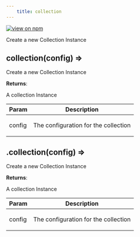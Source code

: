 ```yaml
--- 
	title: collection 
--- 
```


[![view on npm](http://img.shields.io/npm/v/@plexusjs/core.svg)](https://www.npmjs.org/package/@plexusjs/core)

Create a new Collection Instance

<a name="collection"></a>

## collection(config) ⇒
<p>Create a new Collection Instance</p>

**Returns**: <p>A collection Instance</p>  

| Param | Description |
| --- | --- |
| config | <p>The configuration for the collection</p> |

<a name='Plugin+collection'></a>

## .collection(config) ⇒

<p>Create a new Collection Instance</p>

**Returns**: <p>A collection Instance</p>

| Param  | Description                                 |
| ------ | ------------------------------------------- |
| config | <p>The configuration for the collection</p> |
